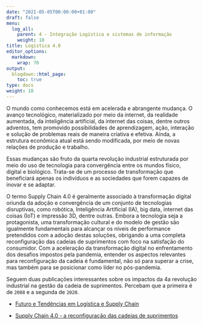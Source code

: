 ```yaml
---
date: "2021-05-05T00:00:00+01:00"
draft: false
menu:
  log_all:
    parent: 4 - Integração Logística e sistemas de informação
    weight: 10
title: Logística 4.0
editor_options: 
  markdown: 
    wrap: 70
output: 
  blogdown::html_page:
    toc: true
type: docs
weight: 10
---
```


O mundo como conhecemos está em acelerada e abrangente mudança. O avanço tecnológico, materializado por meio da internet, da realidade aumentada, da inteligência artificial, da internet das coisas, dentre outros adventos, tem promovido possibilidades de aprendizagem, ação, interação e solução de problemas reais de maneira criativa e efetiva. Ainda, a estrutura econômica atual está sendo modificada, por meio de novas relações de produção e trabalho. 

Essas mudanças são fruto da quarta revolução industrial estruturada por meio do uso de tecnologia para convergência entre os mundos físico, digital e biológico. Trata-se de um processo de transformação que beneficiará apenas os indivíduos e as sociedades que forem capazes de inovar e se adaptar. 

O termo Supply Chain 4.0 é geralmente associado à transformação digital oriunda da adoção e convergência de um conjunto de tecnologias disruptivas, como robótica, Inteligência Artificial (IA), big data, internet das coisas (IoT) e impressão 3D, dentre outras. Embora a tecnologia seja a protagonista, uma transformação cultural e do modelo de gestão são igualmente fundamentais para alcançar os níveis de performance pretendidos com a adoção destas soluções, obrigando a uma completa reconfiguração das cadeias de suprimentos com foco na satisfação do consumidor. Com a aceleração da transformação digital no enfrentamento dos desafios impostos pela pandemia, entender os aspectos relevantes para reconfiguração da cadeia é fundamental, não só para superar a crise, mas também para se posicionar como líder no pós-pandemia.

Seguem duas publicações interessantes sobre os impactos da 4a revolução industrial na gestão da cadeia de suprimentos. Percebam que a primeira é de `2008` e a segunda de `2020`.  

- [Futuro e Tendências em Logística e Supply Chain](https://github.com/retaoliveira/relements/raw/main/texto/2008.pdf)

- [Supply Chain 4.0 - a reconfiguração das cadeias de suprimentos](https://github.com/retaoliveira/relements/raw/main/texto/2020_varejo.pdf)
